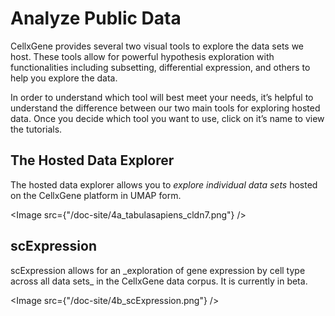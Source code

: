 # Analyze Public Data

CellxGene provides several two visual tools to explore the data sets we host. These tools allow for powerful hypothesis exploration with functionalities including subsetting, differential expression, and others to help you explore the data.

In order to understand which tool will best meet your needs, it’s helpful to understand the difference between our two main tools for exploring hosted data. Once you decide which tool you want to use, click on it’s name to view the tutorials.

## The Hosted Data Explorer

The hosted data explorer allows you to _explore individual data sets_ hosted on the CellxGene platform in UMAP form.

<Image src={"/doc-site/4a_tabulasapiens_cldn7.png"} />

## scExpression

<NextLink href="/docs/04__Analyze%20Public%20Data/4_2__scExpression%20Documentation/4_2_1__scExpression%20Documentation">
  scExpression
</NextLink> allows for an _exploration of gene expression by cell type across all
data sets_ in the CellxGene data corpus. It is currently in beta.

<Image src={"/doc-site/4b_scExpression.png"} />
